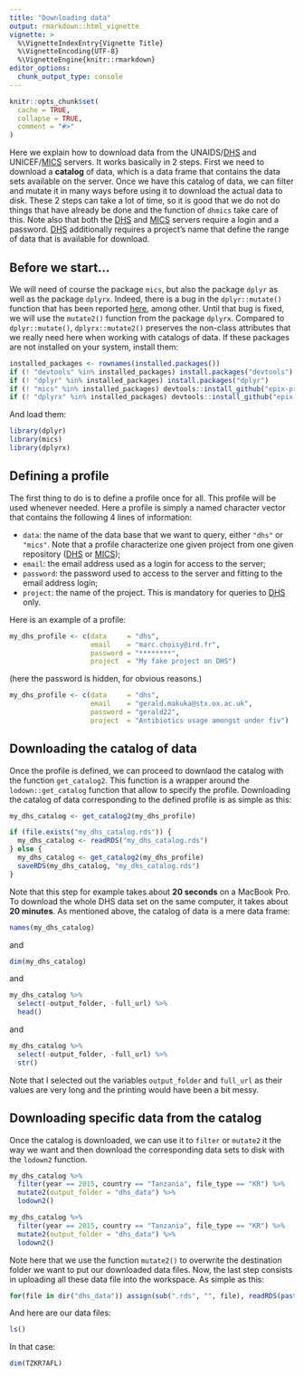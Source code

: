 ```yaml
---
title: "Downloading data"
output: rmarkdown::html_vignette
vignette: >
  %\VignetteIndexEntry{Vignette Title}
  %\VignetteEncoding{UTF-8}
  %\VignetteEngine{knitr::rmarkdown}
editor_options: 
  chunk_output_type: console
---
```


```r
knitr::opts_chunk$set(
  cache = TRUE,
  collapse = TRUE,
  comment = "#>"
)
```

Here we explain how to download data from the UNAIDS/[DHS](https://dhsprogram.com)
and UNICEF/[MICS](http://mics.unicef.org) servers. It works basically in 2 steps.
First we need to download a **catalog** of data, which is a data frame that
contains the data sets available on the server. Once we have this catalog of data,
we can filter and mutate it in many ways before using it to download the actual
data to disk. These 2 steps can take a lot of time, so it is good that we do not
do things that have already be done and the function of `dhmics` take care of this.
Note also that both the [DHS](https://dhsprogram.com) and [MICS](http://mics.unicef.org)
servers require a login and a password. [DHS](https://dhsprogram.com) additionally
requires a project's name that define the range of data that is available for
download.

## Before we start...

We will need of course the package `mics`, but also the package `dplyr` as well
as the package `dplyrx`. Indeed, there is a bug in the `dplyr::mutate()` function
that has been reported [here](https://github.com/tidyverse/dplyr/issues/3884),
among other. Until that bug is fixed, we will use the `mutate2()` function from
the package `dplyrx`. Compared to `dplyr::mutate()`, `dplyrx::mutate2()` preserves
the non-class attributes that we really need here when working with catalogs of
data. If these packages are not installed on your system, install them:


```r
installed_packages <- rownames(installed.packages())
if (! "devtools" %in% installed_packages) install.packages("devtools")
if (! "dplyr" %in% installed_packages) install.packages("dplyr")
if (! "mics" %in% installed_packages) devtools::install_github("epix-project/mics")
if (! "dplyrx" %in% installed_packages) devtools::install_github("epix-project/dplyrx")
```

And load them:

```r
library(dplyr)
library(mics)
library(dplyrx)
```

## Defining a profile

The first thing to do is to define a profile once for all. This profile will be
used whenever needed. Here a profile is simply a named character vector that
contains the following 4 lines of information:

* `data`: the name of the data base that we want to query, either `"dhs"` or
`"mics"`. Note that a profile characterize one given project from one given
repository ([DHS](https://dhsprogram.com) or [MICS](http://mics.unicef.org));
* `email`: the email address used as a login for access to the server;
* `password`: the password used to access to the server and fitting to the email
address login;
* `project`: the name of the project. This is mandatory for queries to
[DHS](https://dhsprogram.com) only.

Here is an example of a profile:

```r
my_dhs_profile <- c(data     = "dhs",
                    email    = "marc.choisy@ird.fr",
                    password = "********",
                    project  = "My fake project on DHS")
```

(here the password is hidden, for obvious reasons.)

```r
my_dhs_profile <- c(data     = "dhs",
                    email    = "gerald.makuka@stx.ox.ac.uk",
                    password = "gerald22",
                    project  = "Antibiotics usage amongst under fiv")
```

## Downloading the catalog of data

Once the profile is defined, we can proceed to downlaod the catalog with the
function `get_catalog2`. This function is a wrapper around the
`lodown::get_catalog` function that allow to specify the profile. Downloading the
catalog of data corresponding to the defined profile is as simple as this:

```r
my_dhs_catalog <- get_catalog2(my_dhs_profile)
```

```r
if (file.exists("my_dhs_catalog.rds")) {
  my_dhs_catalog <- readRDS("my_dhs_catalog.rds")
} else {
  my_dhs_catalog <- get_catalog2(my_dhs_profile)
  saveRDS(my_dhs_catalog, "my_dhs_catalog.rds")
}
```

Note that this step for example takes about **20 seconds** on a MacBook Pro. To
download the whole DHS data set on the same computer, it takes about **20 minutes**.
As mentioned above, the catalog of data is a mere data frame:

```r
names(my_dhs_catalog)
```

and

```r
dim(my_dhs_catalog)
```

and

```r
my_dhs_catalog %>% 
  select(-output_folder, -full_url) %>% 
  head()
```

and

```r
my_dhs_catalog %>% 
  select(-output_folder, -full_url) %>% 
  str()
```

Note that I selected out the variables `output_folder` and `full_url` as their
values are very long and the printing would have been a bit messy.

## Downloading specific data from the catalog

Once the catalog is downloaded, we can use it to `filter` or `mutate2` it the
way we want and then download the corresponding data sets to disk with the
`lodown2` function.

```r
my_dhs_catalog %>% 
  filter(year == 2015, country == "Tanzania", file_type == "KR") %>% 
  mutate2(output_folder = "dhs_data") %>% 
  lodown2()
```

```r
my_dhs_catalog %>% 
  filter(year == 2015, country == "Tanzania", file_type == "KR") %>% 
  mutate2(output_folder = "dhs_data") %>% 
  lodown2()
```

Note here that we use the function `mutate2()` to overwrite the destination
folder we want to put our downloaded data files. Now, the last step consists in
uploading all these data file into the workspace. As simple as this:

```r
for(file in dir("dhs_data")) assign(sub(".rds", "", file), readRDS(paste0("dhs_data/", file)))
```

And here are our data files:

```r
ls()
```

In that case:

```r
dim(TZKR7AFL)
```

